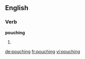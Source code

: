 ==English==

===Verb===
'''pouching'''

# {{present participle of|pouch}}

[[de:pouching]]
[[fr:pouching]]
[[vi:pouching]]